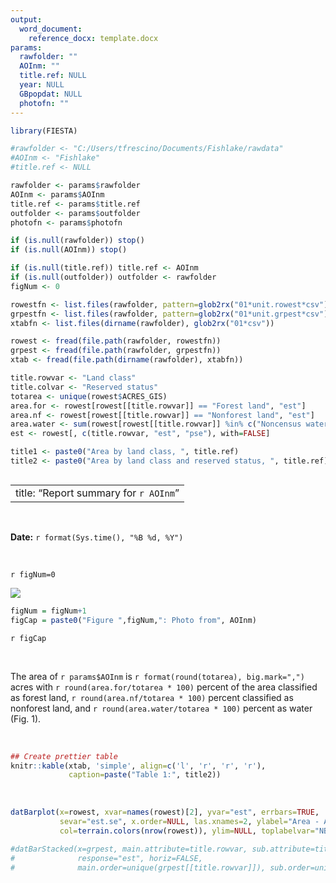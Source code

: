```yaml
---
output:
  word_document:
    reference_docx: template.docx
params:
  rawfolder: ""
  AOInm: ""
  title.ref: NULL
  year: NULL
  GBpopdat: NULL
  photofn: ""
---
```



```r
library(FIESTA)

#rawfolder <- "C:/Users/tfrescino/Documents/Fishlake/rawdata"
#AOInm <- "Fishlake"
#title.ref <- NULL

rawfolder <- params$rawfolder
AOInm <- params$AOInm
title.ref <- params$title.ref
outfolder <- params$outfolder
photofn <- params$photofn

if (is.null(rawfolder)) stop()
if (is.null(AOInm)) stop()

if (is.null(title.ref)) title.ref <- AOInm
if (is.null(outfolder)) outfolder <- rawfolder
figNum <- 0


```



```r

rowestfn <- list.files(rawfolder, pattern=glob2rx("01*unit.rowest*csv"))
grpestfn <- list.files(rawfolder, pattern=glob2rx("01*unit.grpest*csv"))
xtabfn <- list.files(dirname(rawfolder), glob2rx("01*csv"))

rowest <- fread(file.path(rawfolder, rowestfn))
grpest <- fread(file.path(rawfolder, grpestfn))
xtab <- fread(file.path(dirname(rawfolder), xtabfn))

title.rowvar <- "Land class"
title.colvar <- "Reserved status"
totarea <- unique(rowest$ACRES_GIS)
area.for <- rowest[rowest[[title.rowvar]] == "Forest land", "est"]
area.nf <- rowest[rowest[[title.rowvar]] == "Nonforest land", "est"]
area.water <- sum(rowest[rowest[[title.rowvar]] %in% c("Noncensus water", "Nonforest land"), "est"])
est <- rowest[, c(title.rowvar, "est", "pse"), with=FALSE]

title1 <- paste0("Area by land class, ", title.ref)
title2 <- paste0("Area by land class and reserved status, ", title.ref)



```


---
title: "Report summary for `r AOInm`"
---


&nbsp;
&nbsp;

__Date:__ `r format(Sys.time(), "%B %d, %Y")`


&nbsp;
&nbsp;

`r figNum=0`

############### 
![](report_image.png)

``` r
figNum = figNum+1
figCap = paste0("Figure ",figNum,": Photo from", AOInm)
```
########## `r figCap`


&nbsp;
&nbsp;


The area of `r params$AOInm` is `r format(round(totarea), big.mark=",")` acres with `r round(area.for/totarea * 100)` percent of the area classified as forest land, `r round(area.nf/totarea * 100)` percent classified as nonforest land, and `r round(area.water/totarea * 100)` percent as water (Fig. 1).


&nbsp;
&nbsp;
&nbsp;
&nbsp;


```r

## Create prettier table
knitr::kable(xtab, 'simple', align=c('l', 'r', 'r', 'r'), 
             caption=paste("Table 1:", title2))


```


&nbsp;
&nbsp;



```r

datBarplot(x=rowest, xvar=names(rowest)[2], yvar="est", errbars=TRUE, 
           sevar="est.se", x.order=NULL, las.xnames=2, ylabel="Area - Acres", 
           col=terrain.colors(nrow(rowest)), ylim=NULL, toplabelvar="NBRPLT.gt0")

#datBarStacked(x=grpest, main.attribute=title.rowvar, sub.attribute=title.colvar, 
#              response="est", horiz=FALSE,
#              main.order=unique(grpest[[title.rowvar]]), sub.order=unique(grpest[[title.colvar]]))


```


&nbsp;
&nbsp;

